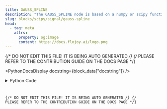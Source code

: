 ```yaml
---
title: GAUSS_SPLINE
description: "The GAUSS_SPLINE node is based on a numpy or scipy function."
slug: blocks/scipy/signal/gauss-spline
head:
  - tag: meta
    attrs:
      property: og:image
      content: https://docs.flojoy.ai/logo.png
---
```


{/* DO NOT EDIT THIS FILE! IT IS BEING AUTO GENERATED */}
{/* PLEASE REFER TO THE CONTRIBUTION GUIDE ON THE DOCS PAGE */}


<PythonDocsDisplay docstring={block_data["docstring"]} />
<details>
<summary>Python Code</summary>



<Code code={pythonCode} lang="py" wrap theme="dracula" />

[Find this Flojoy Block on GitHub](https://github.com/flojoy-ai/blocks/blob/main/blocks/SCIPY/SIGNAL/GAUSS_SPLINE/GAUSS_SPLINE.py)

</details>

{/* DO NOT EDIT THIS FILE! IT IS BEING AUTO GENERATED */}
{/* PLEASE REFER TO THE CONTRIBUTION GUIDE ON THE DOCS PAGE */}
